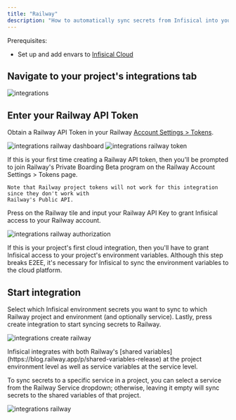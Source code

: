 ```yaml
---
title: "Railway"
description: "How to automatically sync secrets from Infisical into your Railway projects and services"
---
```


Prerequisites:

- Set up and add envars to [Infisical Cloud](https://app.infisical.com)


## Navigate to your project's integrations tab

![integrations](../../images/integrations.png)

## Enter your Railway API Token

Obtain a Railway API Token in your Railway [Account Settings > Tokens](https://railway.app/account/tokens).

![integrations railway dashboard](../../images/integrations-railway-dashboard.png)
![integrations railway token](../../images/integrations-railway-token.png)

<Note>
    If this is your first time creating a Railway API token, then you'll be prompted to join
    Railway's Private Boarding Beta program on the Railway Account Settings > Tokens page. 
    
    Note that Railway project tokens will not work for this integration since they don't work with
    Railway's Public API.
</Note>

Press on the Railway tile and input your Railway API Key to grant Infisical access to your Railway account.

![integrations railway authorization](../../images/integrations-railway-authorization.png)

<Info>
  If this is your project's first cloud integration, then you'll have to grant
  Infisical access to your project's environment variables. Although this step
  breaks E2EE, it's necessary for Infisical to sync the environment variables to
  the cloud platform.
</Info>

## Start integration

Select which Infisical environment secrets you want to sync to which Railway project and environment (and optionally service). Lastly, press create integration to start syncing secrets to Railway.

![integrations create railway](../../images/integrations-railway-create.png)

<Note>
  Infisical integrates with both Railway's [shared variables](https://blog.railway.app/p/shared-variables-release) at the project environment level as well as service variables at the service level.
  
  To sync secrets to a specific service in a project, you can select a service from the Railway Service dropdown; otherwise, leaving it empty will sync secrets to the shared variables of that project.
</Note>

![integrations railway](../../images/integrations-railway.png)

